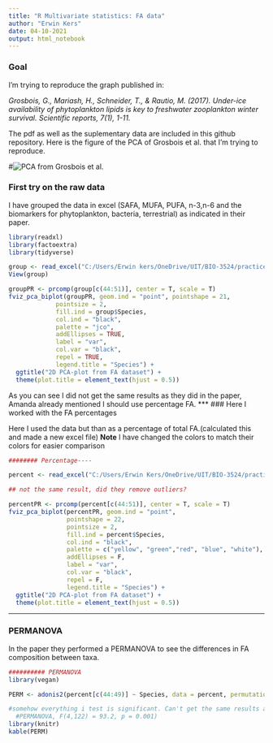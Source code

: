 ```yaml
---
title: "R Multivariate statistics: FA data"
author: "Erwin Kers"
date: 04-10-2021
output: html_notebook
---
```

### Goal

I'm trying to reproduce the graph published in: 

*Grosbois, G., Mariash, H., Schneider, T., & Rautio, M. (2017). Under-ice availability of phytoplankton lipids is key to freshwater zooplankton winter survival. Scientific reports, 7(1), 1-11.*

The pdf as well as the suplementary data are included in this github repository.
Here is the figure of the PCA of Grosbois et al. that I'm trying to reproduce.

#![PCA from Grosbois et al.](PCA from paper.png)

### First try on the raw data

I have grouped the data in excel (SAFA, MUFA, PUFA, n-3,n-6 and the biomarkers for phytoplankton, bacteria, terrestrial) as indicated in their paper.
```r
library(readxl)
library(factoextra)
library(tidyverse)

group <- read_excel("C:/Users/Erwin kers/OneDrive/UIT/BIO-3524/practice data/Github/Multivariate-FA-stats/grouping.xlsx")
View(group)

groupPR <- prcomp(group[c(44:51)], center = T, scale = T)
fviz_pca_biplot(groupPR, geom.ind = "point", pointshape = 21, 
             pointsize = 2, 
             fill.ind = group$Species, 
             col.ind = "black", 
             palette = "jco", 
             addEllipses = TRUE,
             label = "var",
             col.var = "black",
             repel = TRUE,
             legend.title = "Species") +
  ggtitle("2D PCA-plot from FA dataset") +
  theme(plot.title = element_text(hjust = 0.5))
```
As you can see I did not get the same results as they did in the paper, Amanda already mentioned I should use percentage FA.
***
### Here I worked with the FA percentages 

Here I used the data but than as a percentage of total FA.(calculated this and made a new excel file)
**Note** I have changed the colors to match their colors for easier comparison

```r
######## Percentage----

percent <- read_excel("C:/Users/Erwin Kers/OneDrive/UIT/BIO-3524/practice data/Github/Multivariate-FA-stats/percentage FA.xlsx")

## not the same result, did they remove outliers?

percentPR <- prcomp(percent[c(44:51)], center = T, scale = T)
fviz_pca_biplot(percentPR, geom.ind = "point",
                pointshape = 22, 
                pointsize = 2, 
                fill.ind = percent$Species, 
                col.ind = "black", 
                palette = c("yellow", "green","red", "blue", "white"), 
                addEllipses = F,
                label = "var",
                col.var = "black",
                repel = F,
                legend.title = "Species") +
  ggtitle("2D PCA-plot from FA dataset") +
  theme(plot.title = element_text(hjust = 0.5))
```
***
### PERMANOVA

In the paper they performed a PERMANOVA to see the differences in FA composition between taxa.

```r
########## PERMANOVA
library(vegan)

PERM <- adonis2(percent[c(44:49)] ~ Species, data = percent, permutations = 999, method="bray")

#somehow everything i test is significant. Can't get the same results as the paper:
  #PERMANOVA, F(4,122) = 93.2, p = 0.001)
library(knitr)
kable(PERM)
``` 


